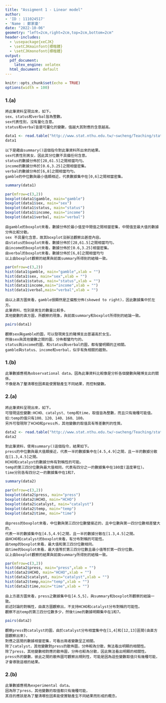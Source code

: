 ---
title: "Assigment 1 - Linear model"
author:
- 'ID : 111024517'
- 'Name : 鄭家豪'
date: "2022-10-06"
geometry: "left=2cm,right=2cm,top=2cm,bottom=2cm"
header-includes:
  - \usepackage{xeCJK}
  - \setCJKmainfont{標楷體}
  - \setCJKmonofont{標楷體}
output:
  pdf_document:
    latex_engine: xelatex
  html_document: default
---

```{r setup, include=FALSE}
knitr::opts_chunk$set(echo = TRUE)
options(width = 100)
```

### 1.(a) 

```
將此筆資料呈現出來，如下。
sex、status和verbal皆為整數。
sex代表性別，沒有量化含意。
status和verbal皆是可量化的變數，值越大其對應的含意越高。
```
```{r ,echo=FALSE}
data1 <- read.table("http://www.stat.nthu.edu.tw/~swcheng/Teaching/stat5410/data/teengamb.txt",header=TRUE)
data1
```

```
以下是藉由summary()這個指令對此筆資料所出來的結果。
sex代表性別男女，因此其分位數不具備任何含意。
status的數據分佈於[28,61.5]之間相當均勻。
income的數據分佈於[0.6,3.25]之間相當密集。
verbal的數據分佈於[6,8]之間相當均勻。
gamble的中位數與最小值頗相近，代表數據集中在[0,6]之間相當密集。
```
```{r ,echo=FALSE}
summary(data1)
```

```{r,echo=FALSE, fig.height = 18, fig.width = 18}
par(mfrow=c(3,2))
boxplot(data1$gamble, main="gamble")
boxplot(data1$sex, main="sex")
boxplot(data1$status, main="status")
boxplot(data1$income, main="income")
boxplot(data1$verbal, main="verbal")

```

```
由gamble的boxplot來看，數據分佈於最小值至中間值之間相當密集，中間值至最大值的數據分佈比較分散。
sex 不具量化含意，故其boxplot沒辦法觀察出甚麼內容。
由status的boxplot來看，數據分佈於[28,61.5]之間相當均勻。
由income的boxplot來看，數據分佈於[0.6,3.25]相當密集。
由verbal的boxplot來看，數據分佈於[6,8]之間相當均勻
以上由boxplot觀察的結果與前面summary所得到的結稐一致。
```

```{r,echo=FALSE, fig.height = 18, fig.width = 18}
par(mfrow=c(3,2))
hist(data1$gamble, main="gamble",xlab = "")
hist(data1$sex, main="sex",xlab = "")
hist(data1$status, main="status",xlab = "")
hist(data1$income,main="income",xlab = "")
hist(data1$verbal,main="verbal",xlab = "")
```

```
由以上直方圖來看，gamble很顯然是正偏態分佈(skewed to right)，因此數據集中於左方。
此筆資料，性別是男生的數量比較多。
其他變數的直方圖，所觀察的現象，與前面summary和boxplot所得到的結論一致。
```

```{r,echo=FALSE}
pairs(data1)

```

```
觀察sex與gamble的圖，可以發現男生的賭博支出普遍高於女生。
然後sex與其他變數之間的圖，分佈都蠻均勻的。
status與income的圖，和status與verbal的圖，都有蠻明顯的正相關。
gamble與status、income和verbal，似乎有負相關的趨勢。
```

### 1.(b)

```
此筆數據應視為observational data，因為此筆資料比較像是分析各個變數與賭博支出的關係，
不像是為了釐清哪些因素能使實驗產生不同結果，而控制變數。
```


\newpage
### 2.(a) 
```
將此筆資料呈現出來，如下。
可發現這些變數:HCHO、catalyst、temp和time，取值皆為整數，而且只有幾種可能值。
如:temp的值只有100、120、140、160、180。
另外可發現除了HCHO和press外，其他變數的取值具有等差數列的性質。
```
```{r, echo=FALSE}
data2 <- read.table("http://www.stat.nthu.edu.tw/~swcheng/Teaching/stat5410/data/wrinkle.txt",header = TRUE)
data2
```

```
對此筆資料，使用summary()這個指令，結果如下。
press的中位數與最大值頗接近，代表一半的數據集中在[4.5,4.9]之間，且一半的數據分散在[1.3,4.5]之間。
HCHO和catalyst的數據分佈有對稱性的可能。
temp的第三四分位數與最大值相同，代表有四分之一的數據集中在180度(溫度單位)。
time分別各有四分之一的數據集中在1和7，
```

```{r,echo=FALSE}
summary(data2)

```

```{r,echo=FALSE, fig.height = 18, fig.width = 18}
par(mfrow=c(3,2))
boxplot(data2$press, main="press")
boxplot(data2$HCHO, main="HCHO")
boxplot(data2$catalyst, main="catalyst")
boxplot(data2$temp, main="temp")
boxplot(data2$time, main="time")

```

```
由press的boxplot來看，中位數與第三四分位數蠻接近的，且中位數與第一四分位數相差蠻大的，
代表一半的數據集中在[4.5,4.9]之間，且一半的數據分散在[1.3,4.5]之間。
由HCHO和catalyst的boxplot來看，有分布對稱的可能性。
由temp的boxplot來看，最大值和第三四分位數相同。
由time的boxplot來看，最大值等於第三四分位數且最小值等於第一四分位數。
以上由boxplot觀察的結果與前面summary所得到的結稐一致。
```
```{r,echo=FALSE, fig.height = 18, fig.width = 18}
par(mfrow=c(3,2))
hist(data2$press, main="press",xlab = "")
hist(data2$HCHO, main="HCHO",xlab = "")
hist(data2$catalyst, main="catalyst",xlab = "")
hist(data2$temp,main="temp",xlab = "")
hist(data2$time,main="time",xlab = "")

```

```
由上方直方圖來看，press之數據集中在[4.5,5]，與summary和boxplot所觀察的結論一致。
前述討論的對稱性，由直方圖觀察出，不支持HCHO和catalyst分布對稱的可能性。
觀察不出temp的第三四分位數多少，然後time的數據明顯集中在1和7。
```

```{r,echo=FALSE}
pairs(data2)
```

```
觀察press對catalyst的圖，由於catalyst分布相當集中在[1,4]和[12,13]區間(由直方圖觀察出來)，
對應之區間的數據相當密集，可看出兩者變數呈正相關。
除了catalyst，其他變數對press的散佈圖，分佈較為分散，無法看出明顯的相關性。
除了press，其他變數相對應的散佈圖，分佈也較為分散，因此無法看出明顯的相關性。
press外的變數，彼此之間的散佈圖可觀察出規則性，可能是因為這些變數取值只有幾種可能，才會導致這樣的結果。
```

### 2.(b)

```
此筆數據應視為experimental data。
因為除了press，其他變數的取值都只有幾種可能，
其目的應該是為了釐清哪些因素能使實驗產生不同結果而形成的概念。
```